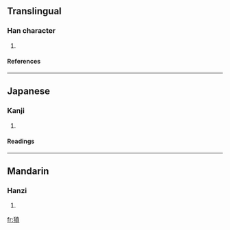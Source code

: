 ==Translingual==
===Han character===
{{Han char|rn=94|rad=犬|as=12|sn=15|four=|canj=大竹十廿金 (KHJTC)}}
# {{defn|Han|sort=犬12}}
====References====
{{Han ref|kx=0718.060|dkj=20669|dj=1129.210|hdz=21367.110|uh=7356|ud=29526}}

----
==Japanese==
===Kanji===
{{ja-kanji|grade=|rs=犬12}}
# {{defn|Japanese}} 
====Readings====
{{ja-readings|on=[[ふん]] (fun), [[ぶん]] (bun), [[ほん]] (hon), [[ぼん]] (bon)|kun=|nanori=}}

----
==Mandarin==
===Hanzi===
{{cmn-hanzi|pin=[[fén]] ([[fen2]])|wg=fen<sup>2</sup>}}
# {{defn|Mandarin}}

[[fr:獖]]